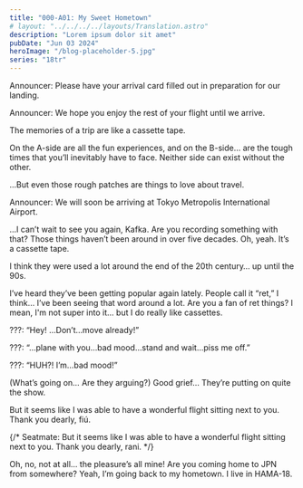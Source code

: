 ```yaml
---
title: "000-A01: My Sweet Hometown"
# layout: "../../../../layouts/Translation.astro"
description: "Lorem ipsum dolor sit amet"
pubDate: "Jun 03 2024"
heroImage: "/blog-placeholder-5.jpg"
series: "18tr"
---
```



Announcer: Please have your arrival card filled out in preparation for our landing.

Announcer: We hope you enjoy the rest of your flight until we arrive.

<Bubble character="Kaede">
The memories of a trip are like a cassette tape.

On the A-side are all the fun experiences, and on the B-side… are the tough times that you’ll inevitably have to face. Neither side can exist without the other.

…But even those rough patches are things to love about travel.
</Bubble>

<Location name="Plane"/>

Announcer: We will soon be arriving at Tokyo Metropolis International Airport.

<Bubble character="Kaede">
…I can’t wait to see you again, Kafka.
</Bubble>

<Bubble character="Kuguri" name="Seatmate">
Are you recording something with that? Those things haven’t been around in over five decades.
</Bubble>

<Bubble character="Kaede">
Oh, yeah. It’s a cassette tape.

I think they were used a lot around the end of the 20th century… up until the 90s.
</Bubble>

<Bubble character="Kuguri" name="Seatmate">
I’ve heard they’ve been getting popular again lately. People call it “ret,” I think… I’ve been seeing that word around a lot. Are you a fan of ret things?
</Bubble>

<Bubble character="Kaede">
I mean, I'm not super into it… but I do really like cassettes.
</Bubble>

???: “Hey! …Don’t…move already!”

???: “...plane with you…bad mood…stand and wait…piss me off.”

???: “HUH?! I’m…bad mood!”

<Bubble character="Kaede">
(What’s going on… Are they arguing?)
</Bubble>

<Bubble character="Kuguri" name="Seatmate">
Good grief… They’re putting on quite the show.

But it seems like I was able to have a wonderful flight sitting next to you. Thank you dearly, fiú.

</Bubble>

{/* Seatmate: But it seems like I was able to have a wonderful flight sitting next to you. Thank you dearly, rani. */}

<Bubble character="Kaede">
Oh, no, not at all… the pleasure’s all mine!
</Bubble>

<Bubble character="Kuguri" name="Seatmate">
Are you coming home to JPN from somewhere?
</Bubble>

<Bubble character="Kaede">
Yeah, I’m going back to my hometown. I live in HAMA-18.
</Bubble>
